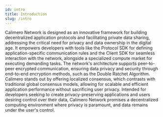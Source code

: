 ```yaml
---
id: intro
title: Introduction
slug: /intro
---
```


Calimero Network is designed as an innovative framework for building decentralized application protocols and facilitating private data sharing, addressing the critical need for privacy and data ownership in the digital age. It empowers developers with tools like the Protocol SDK for defining application-specific communication rules and the Client SDK for seamless interaction with the network, alongside a specialized compute market for executing demanding tasks. The network's architecture supports peer-to-peer encrypted communication, ensuring data privacy and security through end-to-end encryption methods, such as the Double Ratchet Algorithm. Calimero stands out by offering localized consensus, which contrasts with traditional global consensus models, allowing for scalable and efficient application performance without sacrificing user privacy. Intended for developers seeking to create privacy-preserving applications and users desiring control over their data, Calimero Network promises a decentralized computing environment where privacy is paramount, and data remains under the user's control.
